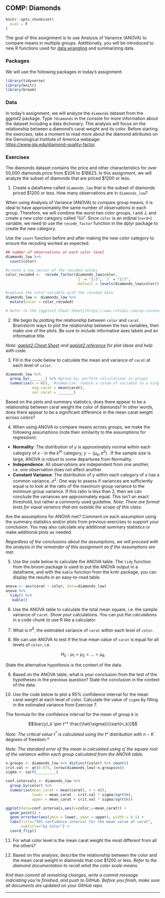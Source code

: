 ## COMP: Diamonds

```r
knitr::opts_chunk$set(
  eval = F
)
```

The goal of this assignment is to use Analysis of Variance (ANOVA) to compare means in multiple groups. Additionally, you will be introduced to new R functions used for [data wrangling](https://en.wikipedia.org/wiki/Data_wrangling) and summarizing data.

### Packages

We will use the following packages in today's assignment:

```r
library(tidyverse)
library(knitr)
library(broom)
```

### Data 

In today's assignment, we will analyze the `diamonds` dataset from the ggplot2 package. Type `?diamonds` in the console for more information about the dataset including a data dictionary. This analysis will focus on the relationship between a diamond's carat weight and its color. Before starting the exercises, take a moment to read more about the diamond attributes on the Gemological Institute of America webpage: [https://www.gia.edu/diamond-quality-factor](https://www.gia.edu/diamond-quality-factor).


### Exercises 

The diamonds dataset contains the price and other characteristics for over 50,000 diamonds price from $326 to $18823. In this assignment, we will analyze the subset of diamonds that are priced $1200 or less. 

1. Create a dataframe called `diamonds_low` that is the subset of diamonds priced $1200 or less. How many observations are in `diamonds_low`? 

When using Analysis of Variance (ANOVA) to compare group means, it is ideal to have approximately the same number of observations in each group. Therefore, we will combine the worst two color groups, I and J, and create a new color category called "I/J". Since `color` is an ordinal (`<ord>`) variable, we need to use the `recode_factor` function in the dplyr package to create the new category. 

Use the `count` function before and after making the new color category to ensure the recoding worked as expected.

```r
## number of observations at each color level 
diamonds_low %>% 
  count(color)
```

```r
#create a new vector of the recoded values
color_recoded <-  recode_factor(diamonds_low$color,
                                `I` = "I/J", `J` = "I/J",
                                .default = levels(diamonds_low$color))

#replace the color variable with the recoded data
diamonds_low <- diamonds_low %>% 
  mutate(color = color_recoded)
```


```r
# Refer to the [ggplot2 Cheat Sheet](https://www.rstudio.com/wp-content/uploads/2015/03/ggplot2-cheatsheet.pdf) and [ggplot2 reference](https://ggplot2.tidyverse.org/reference/index.html) for plot ideas and help with code.
```

2. We begin by plotting the relationship between `color` and `carat`. Brainstorm ways to plot the relationship between the two variables, then make one of the plots. Be sure to include informative axes labels and an informative title.

*Note: [ggplot2 Cheat Sheet](https://www.rstudio.com/wp-content/uploads/2015/03/ggplot2-cheatsheet.pdf) and [ggplot2 reference](https://ggplot2.tidyverse.org/reference/index.html) for plot ideas and help with code.*

3. Fill in the code below to calculate the mean and variance of `carat` at each level of `color`. 

```r
diamonds_low %>% 
  group_by(_______) %>% #group_by: perform calculations in groups
  summarise(n = n(),  #summarise: reduce a colum of variable to a single value
            avg_carat = mean(carat),
            var_carat = _______)
```

Based on the plots and summary statistics, does there appear to be a relationship between carat weight the color of diamonds? In other words, does there appear to be a significant difference in the mean carat weight across colors?

4. When using ANOVA to compare means across groups, we make the following assumptions (note their similarity to the assumptions for regression): 

  - **Normality**: The distribution of $y$ is approximately normal within each category of $x$ - in the $k^{th}$ category, $y \sim (\mu_k, \sigma^2)$ . If the sample size is large, ANOVA is robust to some departures from Normality. 
  - **Independence**: All observations are independent from one another, i.e. one observation does not affect another.
  - **Constant Variance**: The distribution of $y$ within each category of $x$ has a common variance, $\sigma^2$. One way to assess if variances are sufficiently equal is to look at the ratio of the maximum group variance to the minimum group variance. If this ratio is less than 2, then we can conclude the variances are approximately equal. This isn't an exact threshold, but rather a commonly used guideline. *Note: There are formal tests for equal variance that are outside the scope of this class.*

Are the assumptions for ANOVA met? Comment on each assumption using the summary statistics and/or plots from previous exercises to support your conclusion. You may also calculate any additional summary statistics or make additional plots as needed.
  
*Regardless of the conclusions about the assumptions, we will proceed with the analysis in the remainder of this assignment as if the assumptions are met.*

5. Use the code below to calculate the ANOVA table. The `tidy` function from the broom package is used to put the ANOVA output in a dataframe, and with the `kable` function from the knitr package, you can display the results in an easy-to-read table.

```r
anova <- aov(carat ~ color, data=diamonds_low)
anova %>% 
  tidy() %>%
   kable()
```

6. Use the ANOVA table to calculate the total mean square, i.e. the sample variance of `carat`. Show your calculations. You can put the calculations in a code chunk to use R like a calculator. 

7. What is $\hat{\sigma}^2$, the estimated variance of `carat` within each level of `color`. 

8. We can use ANOVA to test if the true mean value of `carat` is equal for all levels of `color`, i.e. 

$$ H_0: \mu_1 = \mu_2 = \dots = \mu_6$$

State the alternative hypothesis is the context of the data. 

9. Based on the ANOVA table, what is your conclusion from the test of the hypotheses in the previous question? State the conclusion in the context of the data.

10. Use the code below to plot a 95% confidence interval for the mean carat weight at each level of color. Calculate the value of `sigma` by filling in the estimated variance from Exercise 7. 

The formula for the confidence interval for the mean of group $k$ is 

$$\bar{y}_k \pm t^* \frac{\hat{\sigma}}{\sqrt{n_k}}$$

*Note: The critical value $t^{*}$ is calculated using the *t* distribution with $n-K$ degrees of freedom.*

*Note: The standard error of the mean is calculated using $\hat{\sigma}$, the square root of the variance within each group calculated from the ANOVA table.*

```r
n.groups <- diamonds_low %>% distinct(color) %>% count()
crit.val <- qt(0.975, (nrow(diamonds_low)-n.groups$n))
sigma <- sqrt(_________)

conf.intervals <- diamonds_low %>%
  group_by(color) %>% 
  summarise(mean_carat = mean(carat), n = n(), 
            lower = mean_carat - crit.val * sigma/sqrt(n),
            upper = mean_carat + crit.val * sigma/sqrt(n))
```

```r
ggplot(data=conf.intervals,aes(x=color,y=mean_carat)) +
  geom_point() + 
  geom_errorbar(aes(ymin = lower, ymax = upper), width = 0.1) + 
  labs(title="95% confidence interval for the mean value of carat",
       subtitle="by Color") +
  coord_flip()
```

11. For what color level is the mean carat weight the most different from all the others? 

12. Based on this analysis, describe the relationship between the color and the mean carat weight in diamonds that cost $1200 or less. *Refer to the diamond documentation to recall what the color scale means.*


*Knit then commit all remaining changes, write a commit message indiciating you’re finished, and push to GitHub. Before you finish, make sure all documents are updated on your GitHub repo.*

***
